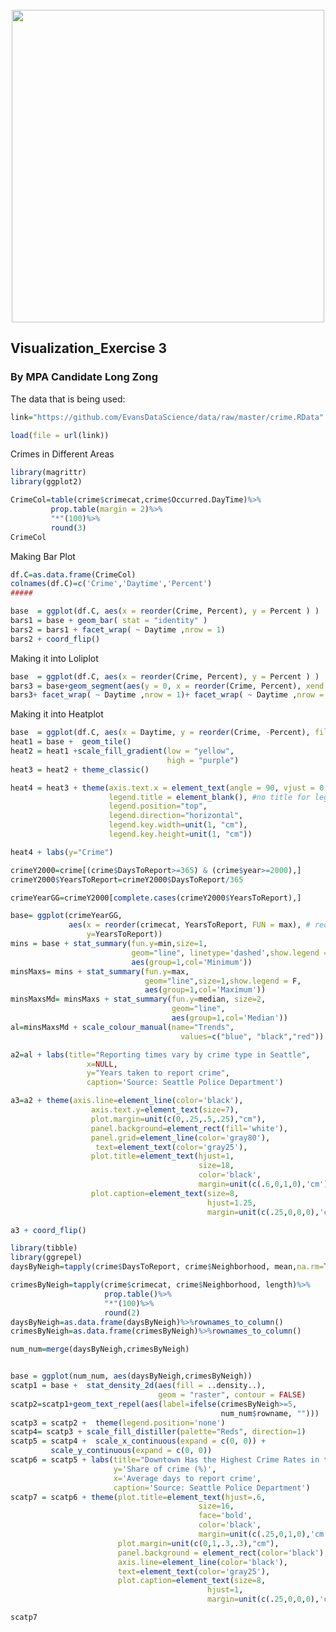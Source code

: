 <br> 
<center><img src="http://i.imgur.com/sSaOozN.png" width="500"></center>

## Visualization_Exercise 3

### By MPA Candidate  Long Zong


The data that is being used:

```r
link="https://github.com/EvansDataScience/data/raw/master/crime.RData"
```

```r
load(file = url(link))
```


Crimes in Different Areas
```r
library(magrittr)
library(ggplot2)

CrimeCol=table(crime$crimecat,crime$Occurred.DayTime)%>%
         prop.table(margin = 2)%>%  
         "*"(100)%>%
         round(3)
CrimeCol
```

Making Bar Plot

```r
df.C=as.data.frame(CrimeCol)
colnames(df.C)=c('Crime','Daytime','Percent')
#####

base  = ggplot(df.C, aes(x = reorder(Crime, Percent), y = Percent ) ) 
bars1 = base + geom_bar( stat = "identity" )
bars2 = bars1 + facet_wrap( ~ Daytime ,nrow = 1) 
bars2 + coord_flip()
```

Making it into Loliplot

```r
base  = ggplot(df.C, aes(x = reorder(Crime, Percent), y = Percent ) ) 
bars3 = base+geom_segment(aes(y = 0, x = reorder(Crime, Percent), xend =Crime, yend = Percent), color = "grey50")+geom_point()
bars3+ facet_wrap( ~ Daytime ,nrow = 1)+ facet_wrap( ~ Daytime ,nrow = 1)+ coord_flip()
```

Making it into Heatplot

```r
base  = ggplot(df.C, aes(x = Daytime, y = reorder(Crime, -Percent), fill = Percent)) 
heat1 = base +  geom_tile() 
heat2 = heat1 +scale_fill_gradient(low = "yellow", 
                                   high = "purple")
heat3 = heat2 + theme_classic() 

heat4 = heat3 + theme(axis.text.x = element_text(angle = 90, vjust = 0.6), 
                      legend.title = element_blank(), #no title for legend
                      legend.position="top", 
                      legend.direction="horizontal",
                      legend.key.width=unit(1, "cm"),
                      legend.key.height=unit(1, "cm")) 

heat4 + labs(y="Crime")
```
```r
crimeY2000=crime[(crime$DaysToReport>=365) & (crime$year>=2000),]
crimeY2000$YearsToReport=crimeY2000$DaysToReport/365

crimeYearGG=crimeY2000[complete.cases(crimeY2000$YearsToReport),]

base= ggplot(crimeYearGG,
             aes(x = reorder(crimecat, YearsToReport, FUN = max), # reorder!
                 y=YearsToReport)) 
mins = base + stat_summary(fun.y=min,size=1,
                           geom="line", linetype='dashed',show.legend = T,
                           aes(group=1,col='Minimum'))
minsMaxs= mins + stat_summary(fun.y=max,
                              geom="line",size=1,show.legend = F,
                              aes(group=1,col='Maximum'))
minsMaxsMd= minsMaxs + stat_summary(fun.y=median, size=2,
                                    geom="line",
                                    aes(group=1,col='Median'))
al=minsMaxsMd + scale_colour_manual(name="Trends",
                                      values=c("blue", "black","red"))

a2=al + labs(title="Reporting times vary by crime type in Seattle",
                 x=NULL,
                 y="Years taken to report crime",
                 caption='Source: Seattle Police Department')

a3=a2 + theme(axis.line=element_line(color='black'),
                  axis.text.y=element_text(size=7),
                  plot.margin=unit(c(0,.25,.5,.25),"cm"),
                  panel.background=element_rect(fill='white'),
                  panel.grid=element_line(color='gray80'),
                   text=element_text(color='gray25'),
                  plot.title=element_text(hjust=1,
                                          size=18,
                                          color='black',
                                          margin=unit(c(.6,0,1,0),'cm')),
                  plot.caption=element_text(size=8,
                                            hjust=1.25,
                                            margin=unit(c(.25,0,0,0),'cm')))

a3 + coord_flip()
```





```r
library(tibble)
library(ggrepel)
daysByNeigh=tapply(crime$DaysToReport, crime$Neighborhood, mean,na.rm=T)

crimesByNeigh=tapply(crime$crimecat, crime$Neighborhood, length)%>%      
                     prop.table()%>%
                     "*"(100)%>% 
                     round(2) 
daysByNeigh=as.data.frame(daysByNeigh)%>%rownames_to_column()
crimesByNeigh=as.data.frame(crimesByNeigh)%>%rownames_to_column()

num_num=merge(daysByNeigh,crimesByNeigh)


base = ggplot(num_num, aes(daysByNeigh,crimesByNeigh)) 
scatp1 = base +  stat_density_2d(aes(fill = ..density..), 
                                 geom = "raster", contour = FALSE)
scatp2=scatp1+geom_text_repel(aes(label=ifelse(crimesByNeigh>=5,
                                               num_num$rowname, "")))
scatp3 = scatp2 +  theme(legend.position='none') 
scatp4= scatp3 + scale_fill_distiller(palette="Reds", direction=1)
scatp5 = scatp4 +  scale_x_continuous(expand = c(0, 0)) + 
         scale_y_continuous(expand = c(0, 0)) 
scatp6 = scatp5 + labs(title="Downtown Has the Highest Crime Rates in the Region ",
                       y='Share of crime (%)',
                       x='Average days to report crime',
                       caption='Source: Seattle Police Department')
scatp7 = scatp6 + theme(plot.title=element_text(hjust=.6,
                                          size=16,
                                          face='bold',
                                          color='black',
                                          margin=unit(c(.25,0,1,0),'cm')),
                        plot.margin=unit(c(0,1,.3,.3),"cm"),
                        panel.background = element_rect(color='black'),
                        axis.line=element_line(color='black'),
                        text=element_text(color='gray25'),
                        plot.caption=element_text(size=8,
                                            hjust=1,
                                            margin=unit(c(.25,0,0,0),'cm')))

scatp7
```




